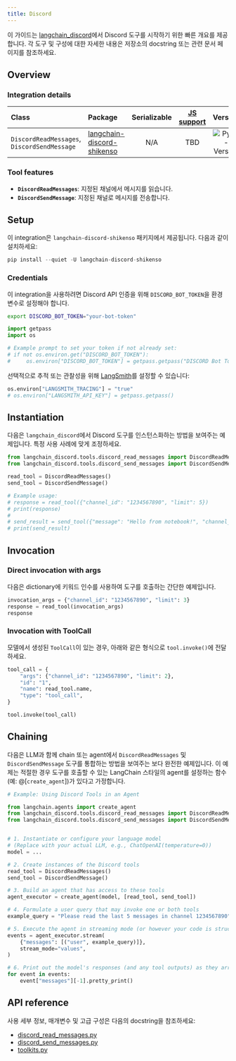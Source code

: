 ```yaml
---
title: Discord
---
```


이 가이드는 [langchain_discord](/oss/integrations/tools/)에서 Discord 도구를 시작하기 위한 빠른 개요를 제공합니다. 각 도구 및 구성에 대한 자세한 내용은 저장소의 docstring 또는 관련 문서 페이지를 참조하세요.

## Overview

### Integration details

| Class                                | Package                                                                 | Serializable | [JS support](https://js.langchain.com/docs/integrations/tools/langchain_discord) |                                             Version                                              |
| :---                                 |:------------------------------------------------------------------------| :---:        | :---:                                                                           |:-------------------------------------------------------------------------------------------------------:|
| `DiscordReadMessages`, `DiscordSendMessage` | [langchain-discord-shikenso](https://github.com/Shikenso-Analytics/langchain-discord) | N/A          | TBD                                                                             | ![PyPI - Version](https://img.shields.io/pypi/v/langchain-discord-shikenso?style=flat-square&label=%20) |

### Tool features

- **`DiscordReadMessages`**: 지정된 채널에서 메시지를 읽습니다.
- **`DiscordSendMessage`**: 지정된 채널로 메시지를 전송합니다.

## Setup

이 integration은 `langchain-discord-shikenso` 패키지에서 제공됩니다. 다음과 같이 설치하세요:

```python
pip install --quiet -U langchain-discord-shikenso
```

### Credentials

이 integration을 사용하려면 Discord API 인증을 위해 `DISCORD_BOT_TOKEN`을 환경 변수로 설정해야 합니다.

```bash
export DISCORD_BOT_TOKEN="your-bot-token"
```

```python
import getpass
import os

# Example prompt to set your token if not already set:
# if not os.environ.get("DISCORD_BOT_TOKEN"):
#     os.environ["DISCORD_BOT_TOKEN"] = getpass.getpass("DISCORD Bot Token:\n")
```

선택적으로 추적 또는 관찰성을 위해 [LangSmith](https://smith.langchain.com/)를 설정할 수 있습니다:

```python
os.environ["LANGSMITH_TRACING"] = "true"
# os.environ["LANGSMITH_API_KEY"] = getpass.getpass()
```

## Instantiation

다음은 `langchain_discord`에서 Discord 도구를 인스턴스화하는 방법을 보여주는 예제입니다. 특정 사용 사례에 맞게 조정하세요.

```python
from langchain_discord.tools.discord_read_messages import DiscordReadMessages
from langchain_discord.tools.discord_send_messages import DiscordSendMessage

read_tool = DiscordReadMessages()
send_tool = DiscordSendMessage()

# Example usage:
# response = read_tool({"channel_id": "1234567890", "limit": 5})
# print(response)
#
# send_result = send_tool({"message": "Hello from notebook!", "channel_id": "1234567890"})
# print(send_result)
```

## Invocation

### Direct invocation with args

다음은 dictionary에 키워드 인수를 사용하여 도구를 호출하는 간단한 예제입니다.

```python
invocation_args = {"channel_id": "1234567890", "limit": 3}
response = read_tool(invocation_args)
response
```

### Invocation with ToolCall

모델에서 생성된 `ToolCall`이 있는 경우, 아래와 같은 형식으로 `tool.invoke()`에 전달하세요.

```python
tool_call = {
    "args": {"channel_id": "1234567890", "limit": 2},
    "id": "1",
    "name": read_tool.name,
    "type": "tool_call",
}

tool.invoke(tool_call)
```

## Chaining

다음은 LLM과 함께 chain 또는 agent에서 `DiscordReadMessages` 및 `DiscordSendMessage` 도구를 통합하는 방법을 보여주는 보다 완전한 예제입니다. 이 예제는 적절한 경우 도구를 호출할 수 있는 LangChain 스타일의 agent를 설정하는 함수(예: @[`create_agent`])가 있다고 가정합니다.

```python
# Example: Using Discord Tools in an Agent

from langchain.agents import create_agent
from langchain_discord.tools.discord_read_messages import DiscordReadMessages
from langchain_discord.tools.discord_send_messages import DiscordSendMessage


# 1. Instantiate or configure your language model
# (Replace with your actual LLM, e.g., ChatOpenAI(temperature=0))
model = ...

# 2. Create instances of the Discord tools
read_tool = DiscordReadMessages()
send_tool = DiscordSendMessage()

# 3. Build an agent that has access to these tools
agent_executor = create_agent(model, [read_tool, send_tool])

# 4. Formulate a user query that may invoke one or both tools
example_query = "Please read the last 5 messages in channel 1234567890"

# 5. Execute the agent in streaming mode (or however your code is structured)
events = agent_executor.stream(
    {"messages": [("user", example_query)]},
    stream_mode="values",
)

# 6. Print out the model's responses (and any tool outputs) as they arrive
for event in events:
    event["messages"][-1].pretty_print()
```

## API reference

사용 세부 정보, 매개변수 및 고급 구성은 다음의 docstring을 참조하세요:

- [discord_read_messages.py](https://github.com/Shikenso-Analytics/langchain-discord/blob/main/langchain_discord/tools/discord_read_messages.py)
- [discord_send_messages.py](https://github.com/Shikenso-Analytics/langchain-discord/blob/main/langchain_discord/tools/discord_send_messages.py)
- [toolkits.py](https://github.com/Shikenso-Analytics/langchain-discord/blob/main/langchain_discord/toolkits.py)